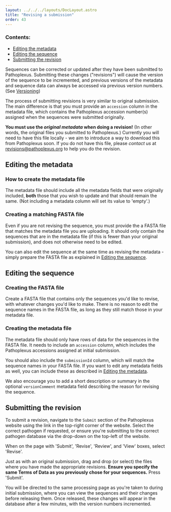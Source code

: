---
layout: ../../../layouts/DocLayout.astro
title: "Revising a submission"
order: 43
---

### Contents:

- [Editing the metadata](#editing-the-metadata)
- [Editing the sequence](#editing-the-sequence)
- [Submitting the revision](#submitting-the-revision)

Sequences can be corrected or updated after they have been submitted to Pathoplexus.
Submitting these changes ("revisions") will cause the version of the sequence to be incremented, and previous versions of the metadata and sequence data can always be accessed via previous version numbers.
(See [Versioning](/docs/concepts/versioning))

The process of submitting revisions is very similar to original submission.
The main difference is that you must provide an `accession` column in the metadata file, which contains the Pathoplexus accession number(s) assigned when the sequences were submitted originally.

**You must use the _original metadata_ when doing a revision!** (In other words, the original files you submitted to Pathoplexus.) Currently you will need to have this file locally - we aim to introduce a way to download this from Pathoplexus soon. If you do not have this file, please _contact us_ at [revisions@pathoplexus.org](mailto:revisions@pathoplexus.org) to help you do the revision.


## Editing the metadata

### How to create the metadata file

The metadata file should include all the metadata fields that were originally included, **both** those that you wish to update and that should remain the same. (Not including a metadata column will set its value to 'empty'.)

### Creating a matching FASTA file

Even if you are not revising the sequence, you must provide the a FASTA file that matches the metadata file you are uploading.
It should only contain the sequences that are in the metadata file (if this is fewer than your original submission), and does not otherwise need to be edited.

You can also edit the sequence at the same time as revising the metadata - simply prepare the FASTA file as explained in [Editing the sequence](#editing-the-sequence).

## Editing the sequence

### Creating the FASTA file

Create a FASTA file that contains only the sequences you'd like to revise, with whatever changes you'd like to make.
There is no reason to edit the sequence names in the FASTA file, as long as they still match those in your metadata file.

### Creating the metadata file

The metadata file should only have rows of data for the sequences in the FASTA file.
It needs to include an `accession` column, which includes the Pathoplexus accessions assigned at initial submission.

You should also include the `submissionId` column, which will match the sequence names in your FASTA file.
If you want to edit any metadata fields as well, you can include these as described in [Editing the metadata](#editing-the-metadata).

We also encourage you to add a short description or summary in the optional `versionComment` metadata field describing the reason for revising the sequence.

## Submitting the revision

To submit a revision, navigate to the `Submit` section of the Pathoplexus website using the link in the top-right corner of the website.
Select the correct pathogen if requested, or ensure you're submitting to the correct pathogen database via the drop-down on the top-left of the website.

When on the page with 'Submit', 'Revise', 'Review', and 'View' boxes, select 'Revise'.

Just as with an original submission, drag and drop (or select) the files where you have made the appropriate revisions.
**Ensure you specify the same Terms of Data as you previously chose for your sequences.**
Press 'Submit'.

You will be directed to the same processing page as you're taken to during initial submission, where you can view the sequences and their changes before releasing them.
Once released, these changes will appear in the database after a few minutes, with the version numbers incremented.
